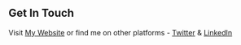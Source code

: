 ## Get In Touch

Visit [My Website](http://www.alp.fyi/) or find me on other platforms - [Twitter](https://twitter.com/alanphilpott_) & [LinkedIn](https://www.linkedin.com/in/philpottalan/)

